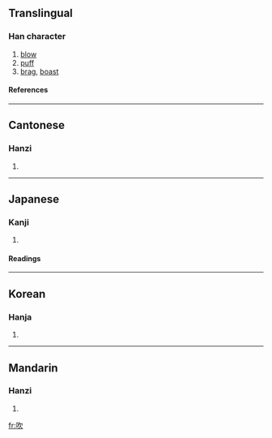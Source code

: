 ==Translingual==
===Han character===
{{Han char|rn=30|rad=口|as=04|sn=7|four=6708<sub>2</sub>|canj=口弓人 (RNO)}}
# [[blow]]
# [[puff]]
# [[brag]], [[boast]]
====References====
{{Han ref|kx=0179.130|dkj=03373|dj=0397.070|hdz=10593.030|uh=5439|ud=21561|bh=A76A|bd=42858}}
----
==Cantonese==
===Hanzi===
{{yue-hanzi|jyut=|y=cheui1}}
# {{defn|Cantonese}}
----
==Japanese==
===Kanji===
{{ja-kanji|grade=|rs=口04}}
# {{defn|Japanese}} 
====Readings====
{{ja-readings|on=[[すい]] (sui)|kun=[[ふく]] (fuku)}}
----
==Korean==
===Hanja===
{{ko-hanja|hangeul=취|rv=chwi|mr=ch'wi}}
# {{defn|Korean}}
----
==Mandarin==
===Hanzi===
{{cmn-hanzi|pin=[[chuī]] (chui1)|wg=ch'ui<sup>1</sup>}}
# {{defn|Mandarin}}

[[fr:吹]]